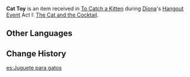 {{Item Infobox
|id           = 100827
|image        = Item Cat Toy.png
|type         = Quest Items
|description  = A cat toy obtained from Marjorie. Hopefully, the kittens will enjoy it.
|source1      = [[To Catch a Kitten]]
}}
'''Cat Toy''' is an item received in [[To Catch a Kitten]] during [[Diona]]'s [[Hangout Event]] Act I: [[The Cat and the Cocktail]].

==Other Languages==
{{Other Languages|default_hidden = 1
|en      = Cat Toy
|zhs     = 猫玩具
|zhs_rm  = Māo Wánjù
|zht     = 逗貓棒
|zht_rm  = Dòu Māo Bàng
|ja      = 猫用おもちゃ
|ja_rm   = Neko You Omocha
|ko      = 고양이 장난감
|ko_rm   = 
|es      = Juguete para gatos
|fr      = Jouet pour chat
|ru      = Игрушка для кошки
|th      = ของเล่นแมว
|th_rm   = Khonglen Maeo
|vi      = Đồ Chơi Cho Mèo
|de      = Katzenspielzeug
|id      = Mainan Kucing
|pt      = Brinquedo de Gato
}}

==Change History==
{{Change History|1.5}}
[[es:Juguete para gatos]]